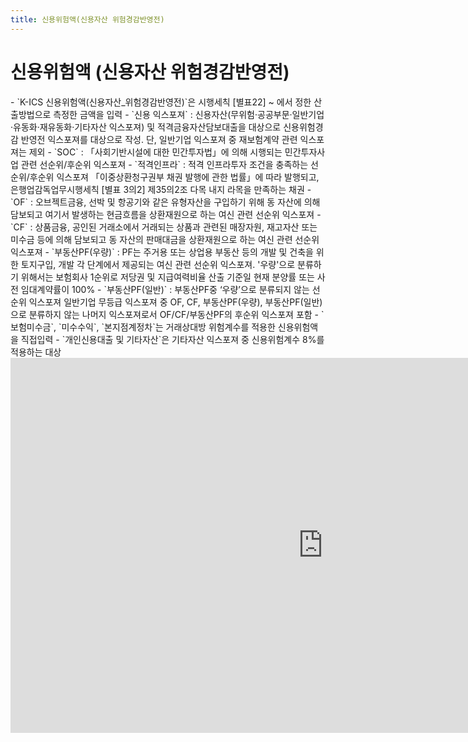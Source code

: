 ```yaml
---
title: 신용위험액(신용자산 위험경감반영전)
---
```

# 신용위험액 (신용자산 위험경감반영전)

<Accordion multiple activeIndex={[]}>
<AccordionTab header="[작성 요령]">

  <Accordion activeIndex={[]}>
  <AccordionTab header="공통">
   - `K-ICS 신용위험액(신용자산_위험경감반영전)`은 시행세칙 [별표22]<OverlayDemo id = "451"/> ~ <OverlayDemo id = "452"/> 에서 정한 산출방법으로 측정한 금액을 입력
   - `신용 익스포져` : 신용자산(무위험·공공부문·일반기업·유동화·재유동화·기타자산 익스포져) 및 적격금융자산담보대출을 대상으로 신용위험경감 반영전 익스포져를 대상으로 작성.
      단, 일반기업 익스포져 중 재보험계약 관련 익스포져는 제외
  </AccordionTab>
  <AccordionTab header="Ⅱ. 공공부문 익스포져">
   - `SOC` : 「사회기반시설에 대한 민간투자법」에 의해 시행되는 민간투자사업 관련 선순위/후순위 익스포져
   - `적격인프라` : 적격 인프라투자 조건을 충족하는 선순위/후순위 익스포져
  </AccordionTab>
  <AccordionTab header="Ⅲ. 일반기업 익스포져">
  <TabView>
    <TabPanel header="커버드본드" >
    「이중상환청구권부 채권 발행에 관한 법률」에 따라 발행되고, 은행업감독업무시행세칙 [별표 3의2] 제35의2조 다목 내지 라목을 만족하는 채권
    </TabPanel>
    <TabPanel header="특수금융" >
     - `OF` : 오브젝트금융, 선박 및 항공기와 같은 유형자산을 구입하기 위해 동 자산에 의해 담보되고 여기서 발생하는 현금흐름을 상환재원으로 하는 여신 관련 선순위 익스포져
     - `CF` : 상품금융, 공인된 거래소에서 거래되는 상품과 관련된 매장자원, 재고자산 또는 미수금 등에 의해 담보되고 동 자산의 판매대금을 상환재원으로 하는 여신 관련 선순위 익스포져
     - `부동산PF(우량)` : PF는 주거용 또는 상업용 부동산 등의 개발 및 건축을 위한 토지구입, 개발 각 단계에서 제공되는 여신 관련 선순위 익스포져. '우량'으로 분류하기 위해서는 보험회사 1순위로 저당권 및 지급여력비율 산출 기준일 현재 분양률 또는 사전 임대계약률이 100%
     - `부동산PF(일반)` : 부동산PF중 ‘우량’으로 분류되지 않는 선순위 익스포져
    </TabPanel>
    <TabPanel header="일반기업익스포져 중 무등급 이외" >
    일반기업 무등급 익스포져 중 OF, CF, 부동산PF(우량), 부동산PF(일반)으로 분류하지 않는 나머지 익스포져로서 OF/CF/부동산PF의 후순위 익스포져 포함
    </TabPanel>
  </TabView>
  </AccordionTab>
  <AccordionTab header="Ⅵ. 기타 익스포져">
   - `보험미수금`, `미수수익`, `본지점계정차`는 거래상대방 위험계수를 적용한 신용위험액을 직접입력
   - `개인신용대출 및 기타자산`은 기타자산 익스포져 중 신용위험계수 8%를 적용하는 대상

  </AccordionTab>
  </Accordion>

</AccordionTab>
</Accordion>
<br/>

<iframe width="1000" height="600" frameBorder="0" scrolling="no"
src="https://onedrive.live.com/embed?resid=AB5F66CE0CF8D024%2116554&authkey=%21ACzRWZavyE-79hc&em=2
&AllowTyping=True
&wdAllowInteractivity=False&ActiveCell='6-2'!F10&Item='6-2'!A7:AL82
&wdHideGridlines=True
&wdDownloadButton=False
&waccluster=PSG3">
</iframe>

